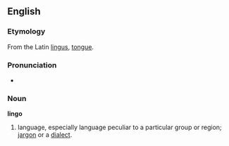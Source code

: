 ==English==

===Etymology===
From the Latin [[lingus]], [[tongue]].

===Pronunciation===
*{{audio|en-us-lingo.ogg|Audio (US)}}

===Noun===
'''lingo'''
#language, especially language peculiar to a particular group or region; [[jargon]] or a [[dialect]].